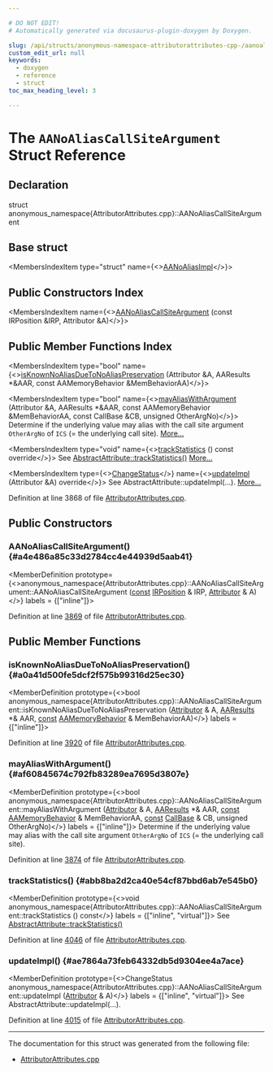 ```yaml
---

# DO NOT EDIT!
# Automatically generated via docusaurus-plugin-doxygen by Doxygen.

slug: /api/structs/anonymous-namespace-attributorattributes-cpp-/aanoaliascallsiteargument
custom_edit_url: null
keywords:
  - doxygen
  - reference
  - struct
toc_max_heading_level: 3

---
```





# The `AANoAliasCallSiteArgument` Struct Reference

<DoxygenPage pluginConfig={pluginConfig}>



## Declaration

<CodeBlock>struct anonymous_namespace{AttributorAttributes.cpp}::AANoAliasCallSiteArgument</CodeBlock>

## Base struct

<MembersIndex>

<MembersIndexItem
  type="struct"
  name={<><a href="/docs/api/structs/anonymous-namespace-attributorattributes-cpp-/aanoaliasimpl">AANoAliasImpl</a></>}>
</MembersIndexItem>

</MembersIndex>

## Public Constructors Index

<MembersIndex>

<MembersIndexItem
  name={<><a href="#a4e486a85c33d2784cc4e44939d5aab41">AANoAliasCallSiteArgument</a> (const IRPosition &amp;IRP, Attributor &amp;A)</>}>
</MembersIndexItem>

</MembersIndex>

## Public Member Functions Index

<MembersIndex>

<MembersIndexItem
  type="bool"
  name={<><a href="#a0a41d500fe5dcf2f575b99316d25ec30">isKnownNoAliasDueToNoAliasPreservation</a> (Attributor &amp;A, AAResults &#42;&amp;AAR, const AAMemoryBehavior &amp;MemBehaviorAA)</>}>
</MembersIndexItem>

<MembersIndexItem
  type="bool"
  name={<><a href="#af60845674c792fb83289ea7695d3807e">mayAliasWithArgument</a> (Attributor &amp;A, AAResults &#42;&amp;AAR, const AAMemoryBehavior &amp;MemBehaviorAA, const CallBase &amp;CB, unsigned OtherArgNo)</>}>
Determine if the underlying value may alias with the call site argument <code>OtherArgNo</code> of <code>ICS</code> (= the underlying call site). <a href="#af60845674c792fb83289ea7695d3807e">More...</a>
</MembersIndexItem>

<MembersIndexItem
  type="void"
  name={<><a href="#abb8ba2d2ca40e54cf87bbd6ab7e545b0">trackStatistics</a> () const override</>}>
See <a href="/docs/api/structs/llvm/abstractattribute/#add85e4d78cefc67429904d7492aff9a4">AbstractAttribute::trackStatistics()</a> <a href="#abb8ba2d2ca40e54cf87bbd6ab7e545b0">More...</a>
</MembersIndexItem>

<MembersIndexItem
  type={<><a href="/docs/api/namespaces/llvm/#acd850975ae5042cacb64a9d0ea4715f3">ChangeStatus</a></>}
  name={<><a href="#ae7864a73feb64332db5d9304ee4a7ace">updateImpl</a> (Attributor &amp;A) override</>}>
See AbstractAttribute::updateImpl(...). <a href="#ae7864a73feb64332db5d9304ee4a7ace">More...</a>
</MembersIndexItem>

</MembersIndex>


Definition at line 3868 of file <a href="/docs/api/files/lib/lib/transforms/lib/transforms/ipo/attributorattributes-cpp">AttributorAttributes.cpp</a>.

<SectionDefinition>

## Public Constructors

### AANoAliasCallSiteArgument() {#a4e486a85c33d2784cc4e44939d5aab41}

<MemberDefinition
  prototype={<>anonymous&#95;namespace&#123;AttributorAttributes.cpp&#125;::AANoAliasCallSiteArgument::AANoAliasCallSiteArgument (<a href="/docs/api/files/lib/lib/target/lib/target/aarch64/aarch64promoteconstant-cpp/#a90f8350fecae261c25be85d38b451bff">const</a> <a href="/docs/api/structs/llvm/irposition">IRPosition</a> &amp; IRP, <a href="/docs/api/structs/llvm/attributor">Attributor</a> &amp; A)</>}
  labels = {["inline"]}>

Definition at line <a href="/docs/api/files/lib/lib/transforms/lib/transforms/ipo/attributorattributes-cpp/#l03869">3869</a> of file <a href="/docs/api/files/lib/lib/transforms/lib/transforms/ipo/attributorattributes-cpp">AttributorAttributes.cpp</a>.
</MemberDefinition>

</SectionDefinition>

<SectionDefinition>

## Public Member Functions

### isKnownNoAliasDueToNoAliasPreservation() {#a0a41d500fe5dcf2f575b99316d25ec30}

<MemberDefinition
  prototype={<>bool anonymous&#95;namespace&#123;AttributorAttributes.cpp&#125;::AANoAliasCallSiteArgument::isKnownNoAliasDueToNoAliasPreservation (<a href="/docs/api/structs/llvm/attributor">Attributor</a> &amp; A, <a href="/docs/api/classes/llvm/aaresults">AAResults</a> &#42;&amp; AAR, <a href="/docs/api/files/lib/lib/target/lib/target/aarch64/aarch64promoteconstant-cpp/#a90f8350fecae261c25be85d38b451bff">const</a> <a href="/docs/api/structs/llvm/aamemorybehavior">AAMemoryBehavior</a> &amp; MemBehaviorAA)</>}
  labels = {["inline"]}>

Definition at line <a href="/docs/api/files/lib/lib/transforms/lib/transforms/ipo/attributorattributes-cpp/#l03920">3920</a> of file <a href="/docs/api/files/lib/lib/transforms/lib/transforms/ipo/attributorattributes-cpp">AttributorAttributes.cpp</a>.
</MemberDefinition>

### mayAliasWithArgument() {#af60845674c792fb83289ea7695d3807e}

<MemberDefinition
  prototype={<>bool anonymous&#95;namespace&#123;AttributorAttributes.cpp&#125;::AANoAliasCallSiteArgument::mayAliasWithArgument (<a href="/docs/api/structs/llvm/attributor">Attributor</a> &amp; A, <a href="/docs/api/classes/llvm/aaresults">AAResults</a> &#42;&amp; AAR, <a href="/docs/api/files/lib/lib/target/lib/target/aarch64/aarch64promoteconstant-cpp/#a90f8350fecae261c25be85d38b451bff">const</a> <a href="/docs/api/structs/llvm/aamemorybehavior">AAMemoryBehavior</a> &amp; MemBehaviorAA, <a href="/docs/api/files/lib/lib/target/lib/target/aarch64/aarch64promoteconstant-cpp/#a90f8350fecae261c25be85d38b451bff">const</a> <a href="/docs/api/classes/llvm/callbase">CallBase</a> &amp; CB, unsigned OtherArgNo)</>}
  labels = {["inline"]}>
Determine if the underlying value may alias with the call site argument <code>OtherArgNo</code> of <code>ICS</code> (= the underlying call site).

Definition at line <a href="/docs/api/files/lib/lib/transforms/lib/transforms/ipo/attributorattributes-cpp/#l03874">3874</a> of file <a href="/docs/api/files/lib/lib/transforms/lib/transforms/ipo/attributorattributes-cpp">AttributorAttributes.cpp</a>.
</MemberDefinition>

### trackStatistics() {#abb8ba2d2ca40e54cf87bbd6ab7e545b0}

<MemberDefinition
  prototype={<>void anonymous&#95;namespace&#123;AttributorAttributes.cpp&#125;::AANoAliasCallSiteArgument::trackStatistics () const</>}
  labels = {["inline", "virtual"]}>
See <a href="/docs/api/structs/llvm/abstractattribute/#add85e4d78cefc67429904d7492aff9a4">AbstractAttribute::trackStatistics()</a>

Definition at line <a href="/docs/api/files/lib/lib/transforms/lib/transforms/ipo/attributorattributes-cpp/#l04046">4046</a> of file <a href="/docs/api/files/lib/lib/transforms/lib/transforms/ipo/attributorattributes-cpp">AttributorAttributes.cpp</a>.
</MemberDefinition>

### updateImpl() {#ae7864a73feb64332db5d9304ee4a7ace}

<MemberDefinition
  prototype={<>ChangeStatus anonymous&#95;namespace&#123;AttributorAttributes.cpp&#125;::AANoAliasCallSiteArgument::updateImpl (<a href="/docs/api/structs/llvm/attributor">Attributor</a> &amp; A)</>}
  labels = {["inline", "virtual"]}>
See AbstractAttribute::updateImpl(...).

Definition at line <a href="/docs/api/files/lib/lib/transforms/lib/transforms/ipo/attributorattributes-cpp/#l04015">4015</a> of file <a href="/docs/api/files/lib/lib/transforms/lib/transforms/ipo/attributorattributes-cpp">AttributorAttributes.cpp</a>.
</MemberDefinition>

</SectionDefinition>

<hr/>

The documentation for this struct was generated from the following file:

<ul>
<li><a href="/docs/api/files/lib/lib/transforms/lib/transforms/ipo/attributorattributes-cpp">AttributorAttributes.cpp</a></li>
</ul>

</DoxygenPage>
